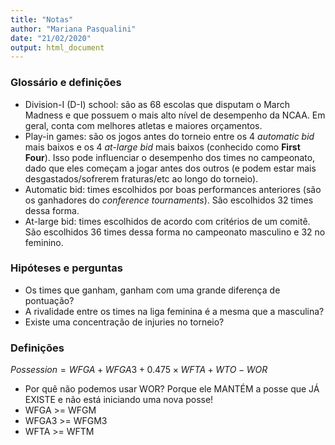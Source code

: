 ---
title: "Notas"
author: "Mariana Pasqualini"
date: "21/02/2020"
output: html_document
---

### Glossário e definições

- Division-I (D-I) school: são as 68 escolas que disputam o March Madness e que possuem o mais alto nível de desempenho da NCAA. Em geral, conta com melhores atletas e maiores orçamentos.
- Play-in games: são os jogos antes do torneio entre os 4 _automatic bid_ mais baixos e os 4 _at-large bid_ mais baixos (conhecido como **First Four**). Isso pode influenciar o desempenho dos times no campeonato, dado que eles começam a jogar antes dos outros (e podem estar mais desgastados/sofrerem fraturas/etc ao longo do torneio).
- Automatic bid: times escolhidos por boas performances anteriores (são os ganhadores do _conference tournaments_). São escolhidos 32 times dessa forma.
- At-large bid: times escolhidos de acordo com critérios de um comitê. São escolhidos 36 times dessa forma no campeonato masculino e 32 no feminino.

### Hipóteses e perguntas
- Os times que ganham, ganham com uma grande diferença de pontuação?
- A rivalidade entre os times na liga feminina é a mesma que a masculina?
- Existe uma concentração de injuries no torneio?

### Definições
 $Possession = WFGA + WFGA3 + 0.475 \times WFTA + WTO - WOR$ 
 
- Por quê não podemos usar WOR? Porque ele MANTÉM a posse que JÁ EXISTE e não 
  está iniciando uma nova posse!
- WFGA >= WFGM
- WFGA3 >= WFGM3 
- WFTA >= WFTM